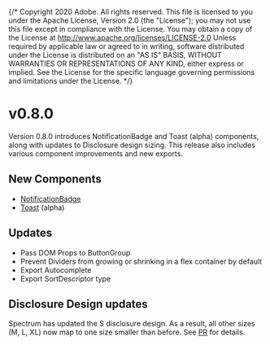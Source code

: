 {/* Copyright 2020 Adobe. All rights reserved.
This file is licensed to you under the Apache License, Version 2.0 (the "License");
you may not use this file except in compliance with the License. You may obtain a copy
of the License at http://www.apache.org/licenses/LICENSE-2.0
Unless required by applicable law or agreed to in writing, software distributed under
the License is distributed on an "AS IS" BASIS, WITHOUT WARRANTIES OR REPRESENTATIONS
OF ANY KIND, either express or implied. See the License for the specific language
governing permissions and limitations under the License. */}




# v0.8.0
<Time date={date} />

Version 0.8.0 introduces NotificationBadge and Toast (alpha) components, along with updates to Disclosure design sizing. This release also includes various component improvements and new exports.

## New Components
* [NotificationBadge](../ActionButton.html#notification-badges)
* [Toast](../Toast.html) (alpha)

## Updates
* Pass DOM Props to ButtonGroup
* Prevent Dividers from growing or shrinking in a flex container by default
* Export Autocomplete
* Export SortDescriptor type

## Disclosure Design updates
Spectrum has updated the S disclosure design. As a result, all other sizes (M, L, XL) now map to one size smaller than before. See [PR](https://github.com/adobe/react-spectrum/pull/8006) for details.
